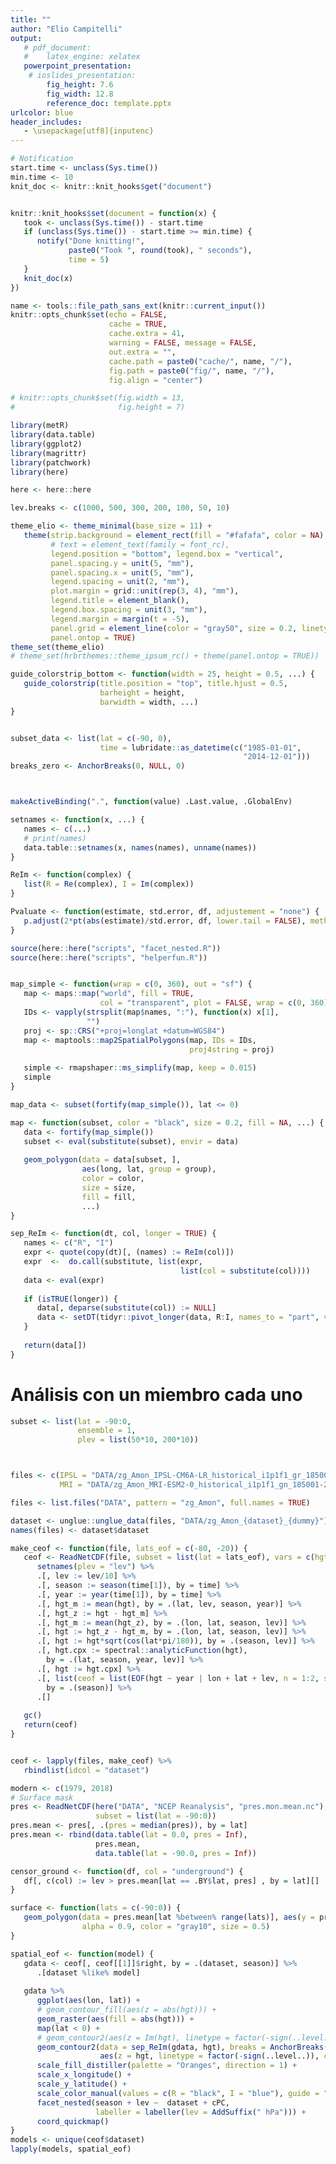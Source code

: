```yaml
---
title: ""
author: "Elio Campitelli"
output: 
   # pdf_document:
   #    latex_engine: xelatex
   powerpoint_presentation:
    # ioslides_presentation:
        fig_height: 7.6
        fig_width: 12.8
        reference_doc: template.pptx
urlcolor: blue
header_includes:
   - \usepackage[utf8]{inputenc}
---
```


```r
# Notification
start.time <- unclass(Sys.time())
min.time <- 10
knit_doc <- knitr::knit_hooks$get("document")


knitr::knit_hooks$set(document = function(x) {
   took <- unclass(Sys.time()) - start.time
   if (unclass(Sys.time()) - start.time >= min.time) {
      notify("Done knitting!", 
             paste0("Took ", round(took), " seconds"),
             time = 5)
   }  
   knit_doc(x)
})

name <- tools::file_path_sans_ext(knitr::current_input())
knitr::opts_chunk$set(echo = FALSE,
                      cache = TRUE,
                      cache.extra = 41, 
                      warning = FALSE, message = FALSE,
                      out.extra = "",
                      cache.path = paste0("cache/", name, "/"),
                      fig.path = paste0("fig/", name, "/"),
                      fig.align = "center")

# knitr::opts_chunk$set(fig.width = 13, 
#                       fig.height = 7)

library(metR)
library(data.table)
library(ggplot2)
library(magrittr)
library(patchwork)
library(here)

here <- here::here

lev.breaks <- c(1000, 500, 300, 200, 100, 50, 10)

theme_elio <- theme_minimal(base_size = 11) +
   theme(strip.background = element_rect(fill = "#fafafa", color = NA),
         # text = element_text(family = font_rc),
         legend.position = "bottom", legend.box = "vertical",
         panel.spacing.y = unit(5, "mm"),
         panel.spacing.x = unit(5, "mm"),
         legend.spacing = unit(2, "mm"),
         plot.margin = grid::unit(rep(3, 4), "mm"),
         legend.title = element_blank(),
         legend.box.spacing = unit(3, "mm"),
         legend.margin = margin(t = -5),
         panel.grid = element_line(color = "gray50", size = 0.2, linetype = 3),
         panel.ontop = TRUE)
theme_set(theme_elio)
# theme_set(hrbrthemes::theme_ipsum_rc() + theme(panel.ontop = TRUE))

guide_colorstrip_bottom <- function(width = 25, height = 0.5, ...) {
   guide_colorstrip(title.position = "top", title.hjust = 0.5,
                    barheight = height,
                    barwidth = width, ...)
}


subset_data <- list(lat = c(-90, 0), 
                    time = lubridate::as_datetime(c("1985-01-01",
                                                    "2014-12-01")))
breaks_zero <- AnchorBreaks(0, NULL, 0)



makeActiveBinding(".", function(value) .Last.value, .GlobalEnv)

setnames <- function(x, ...) {
   names <- c(...)
   # print(names)
   data.table::setnames(x, names(names), unname(names))
}

ReIm <- function(complex) {
   list(R = Re(complex), I = Im(complex))
}

Pvaluate <- function(estimate, std.error, df, adjustement = "none") {
   p.adjust(2*pt(abs(estimate)/std.error, df, lower.tail = FALSE), method = "fdr")
}

source(here::here("scripts", "facet_nested.R"))
source(here::here("scripts", "helperfun.R"))


map_simple <- function(wrap = c(0, 360), out = "sf") {
   map <- maps::map("world", fill = TRUE, 
                    col = "transparent", plot = FALSE, wrap = c(0, 360))
   IDs <- vapply(strsplit(map$names, ":"), function(x) x[1], 
                 "")
   proj <- sp::CRS("+proj=longlat +datum=WGS84")
   map <- maptools::map2SpatialPolygons(map, IDs = IDs, 
                                        proj4string = proj)
   
   simple <- rmapshaper::ms_simplify(map, keep = 0.015)
   simple
}

map_data <- subset(fortify(map_simple()), lat <= 0)

map <- function(subset, color = "black", size = 0.2, fill = NA, ...) {
   data <- fortify(map_simple())
   subset <- eval(substitute(subset), envir = data)
   
   geom_polygon(data = data[subset, ], 
                aes(long, lat, group = group), 
                color = color, 
                size = size, 
                fill = fill,
                ...)
}

sep_ReIm <- function(dt, col, longer = TRUE) {
   names <- c("R", "I")
   expr <- quote(copy(dt)[, (names) := ReIm(col)])
   expr  <-  do.call(substitute, list(expr, 
                                      list(col = substitute(col))))
   data <- eval(expr)
   
   if (isTRUE(longer)) {
      data[, deparse(substitute(col)) := NULL]
      data <- setDT(tidyr::pivot_longer(data, R:I, names_to = "part", values_to = deparse(substitute(col))))
   }
   
   return(data[])
}

```

# Análisis con un miembro cada uno 

```r
subset <- list(lat = -90:0, 
               ensemble = 1,
               plev = list(50*10, 200*10))



files <- c(IPSL = "DATA/zg_Amon_IPSL-CM6A-LR_historical_i1p1f1_gr_185001-201412.nc4", 
           MRI = "DATA/zg_Amon_MRI-ESM2-0_historical_i1p1f1_gn_185001-201412.nc4")

files <- list.files("DATA", pattern = "zg_Amon", full.names = TRUE)
```


```r

dataset <- unglue::unglue_data(files, "DATA/zg_Amon_{dataset}_{dummy}")
names(files) <- dataset$dataset

make_ceof <- function(file, lats_eof = c(-80, -20)) {
   ceof <- ReadNetCDF(file, subset = list(lat = lats_eof), vars = c(hgt = "zg")) %>% 
      setnames(plev = "lev") %>% 
      .[, lev := lev/10] %>% 
      .[, season := season(time[1]), by = time] %>% 
      .[, year := year(time[1]), by = time] %>% 
      .[, hgt_m := mean(hgt), by = .(lat, lev, season, year)] %>% 
      .[, hgt_z := hgt - hgt_m] %>% 
      .[, hgt_m := mean(hgt_z), by = .(lon, lat, season, lev)] %>% 
      .[, hgt := hgt_z - hgt_m, by = .(lon, lat, season, lev)] %>% 
      .[, hgt := hgt*sqrt(cos(lat*pi/180)), by = .(season, lev)] %>%
      .[, hgt.cpx := spectral::analyticFunction(hgt),
        by = .(lat, season, year, lev)] %>% 
      .[, hgt := hgt.cpx] %>%
      .[, list(ceof = list(EOF(hgt ~ year | lon + lat + lev, n = 1:2, suffix = "cPC"))),
        by = .(season)] %>% 
      .[]
   
   gc()
   return(ceof)
}


ceof <- lapply(files, make_ceof) %>% 
   rbindlist(idcol = "dataset")

modern <- c(1979, 2018)
# Surface mask
pres <- ReadNetCDF(here("DATA", "NCEP Reanalysis", "pres.mon.mean.nc"), 
                   subset = list(lat = -90:0))
pres.mean <- pres[, .(pres = median(pres)), by = lat]
pres.mean <- rbind(data.table(lat = 0.0, pres = Inf), 
                   pres.mean, 
                   data.table(lat = -90.0, pres = Inf))

censor_ground <- function(df, col = "underground") {
   df[, c(col) := lev > pres.mean[lat == .BY$lat, pres] , by = lat][]
}

surface <- function(lats = c(-90:0)) {
   geom_polygon(data = pres.mean[lat %between% range(lats)], aes(y = pres), fill = "white", 
                alpha = 0.9, color = "gray10", size = 0.5)
}
```


```r
spatial_eof <- function(model) {
   gdata <- ceof[, ceof[[1]]$right, by = .(dataset, season)] %>% 
      .[dataset %like% model] 
   
   gdata %>%    
      ggplot(aes(lon, lat)) +
      # geom_contour_fill(aes(z = abs(hgt))) +
      geom_raster(aes(fill = abs(hgt))) +
      map(lat < 0) +
      # geom_contour2(aes(z = Im(hgt), linetype = factor(-sign(..level..))), size = 0.2) +
      geom_contour2(data = sep_ReIm(gdata, hgt), breaks = AnchorBreaks(0, exclude = 0),
                    aes(z = hgt, linetype = factor(-sign(..level..)), color = part), size = 0.2) +
      scale_fill_distiller(palette = "Oranges", direction = 1) +
      scale_x_longitude() +
      scale_y_latitude() +
      scale_color_manual(values = c(R = "black", I = "blue"), guide = "none") +
      facet_nested(season + lev ~  dataset + cPC,
                   labeller = labeller(lev = AddSuffix(" hPa"))) +
      coord_quickmap()   
}
models <- unique(ceof$dataset)
lapply(models, spatial_eof)
```